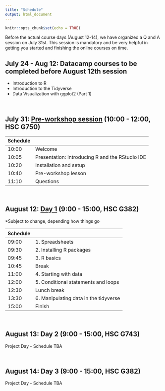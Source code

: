 ```yaml
---
title: "Schedule"
output: html_document
---
```


```r
knitr::opts_chunk$set(echo = TRUE)
```

<p>
Before the actual course days (August 12-14), we have organized a Q and A session on July 31st. This session is mandatory and be very helpful in getting you started and finishing the online courses on time. 

<p>


##  July 24 - Aug 12: Datacamp courses to be completed before August 12th session  
* Introduction to R
* Introduction to the Tidyverse
* Data Visualization with ggplot2 (Part 1)


<br>

## <b>July 31: [Pre-workshop session](./Session0.html) (10:00 - 12:00, HSC G750)</b>
Schedule |                                            
-------| ----------------------------------
10:00  | Welcome
10:05  | Presentation: Introducing R and the RStudio IDE
10:20  | Installation and setup
10:40  | Pre-workshop lesson
11:10  | Questions
    
<br>

## <b>August 12: [Day 1](./day1.html) (9:00 - 15:00, HSC G382) </b>

*Subject to change, depending how things go

Schedule |                                            
-------| ----------------------------------
09:00  | 1. Spreadsheets
09:30  | 2. Installing R packages
09:45  | 3. R basics
10:45  | Break
11:00  | 4. Starting with data
12:00  | 5. Conditional statements and loops
12:30  | Lunch break
13:30  | 6. Manipulating data in the tidyverse
15:00  | Finish

<br>

## <b>August 13: Day 2 (9:00 - 15:00, HSC G743)</b>
Project Day - Schedule TBA

<br>

## <b>August 14: Day 3 (9:00 - 15:00, HSC G382)</b>
Project Day - Schedule TBA


